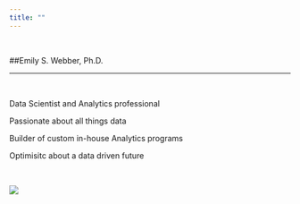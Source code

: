```yaml
---
title: ""
---
```


&nbsp;
&nbsp;

##Emily S. Webber, Ph.D.

---
&nbsp;

Data Scientist and Analytics professional 
&nbsp;

Passionate about all things data 
&nbsp;

Builder of custom in-house Analytics programs 
&nbsp;

Optimisitc about a data driven future

&nbsp;


![](C:\\Users\\owner\\Desktop\\Website\\interview.jpg)